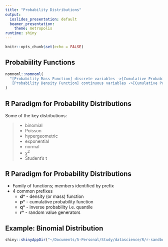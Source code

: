 ```yaml
---
title: "Probability Distributions"
output:
  ioslides_presentation: default
  beamer_presentation:
    theme: metropolis
runtime: shiny
---
```


```r
knitr::opts_chunk$set(echo = FALSE)
```

## Probabiility Functions
```r
nomnoml::nomnoml(
  "[Probability Mass Function] discrete variables ->[Cumulative Probability Function]
   [Probability Density Function] continuous variables ->[Cumulative Probability Function]"
)

```

## R Paradigm for Probability Distributions
Some of the key distributions:

>- binomial
>- Poisson
>- hypergeometric
>- exponential
>- normal
>- $\chi^2$
>- Student's t

## R Paradigm for Probability Distributions
- Family of functions; members identified by prefix
- 4 common prefixes
  + **d*** - density (or mass) function
  + **p*** - cumulative probability function
  + **q*** - inverse probability i.e. quantile
  + **r*** - random value generators

## Example: Binomial Distribution
```r
shiny::shinyAppDir("~/Documents/5-Personal/Study/datascience/R/r-sandbox/stats/binom/shiny-binomial")
```

